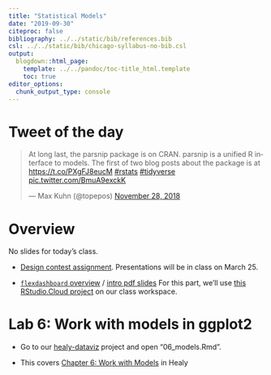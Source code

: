 ```yaml
---
title: "Statistical Models"
date: "2019-09-30"
citeproc: false
bibliography: ../../static/bib/references.bib
csl: ../../static/bib/chicago-syllabus-no-bib.csl
output:
  blogdown::html_page:
    template: ../../pandoc/toc-title_html.template
    toc: true
editor_options: 
  chunk_output_type: console
---
```


# Tweet of the day

<blockquote class="twitter-tweet" data-lang="en"><p lang="en" dir="ltr">At long last, the parsnip package is on CRAN. parsnip is a unified R interface to models. The first of two blog posts about the package is at <a href="https://t.co/PXgFJ8eucM">https://t.co/PXgFJ8eucM</a> <a href="https://twitter.com/hashtag/rstats?src=hash&amp;ref_src=twsrc%5Etfw">#rstats</a> <a href="https://twitter.com/hashtag/tidyverse?src=hash&amp;ref_src=twsrc%5Etfw">#tidyverse</a> <a href="https://t.co/BmuA9exckK">pic.twitter.com/BmuA9exckK</a></p>&mdash; Max Kuhn (@topepos) <a href="https://twitter.com/topepos/status/1067779199119867909?ref_src=twsrc%5Etfw">November 28, 2018</a></blockquote>
<script async src="https://platform.twitter.com/widgets.js" charset="utf-8"></script>


# Overview

No slides for today's class.

- [Design contest assignment](../../assignment/design-contest/). Presentations will be in class on March 25.

- [`flexdashboard` overview](https://rmarkdown.rstudio.com/flexdashboard/) / [intro pdf slides](https://github.com/wesslen/iviz-rstudio-workshop/raw/master/slides/flexdashboard.pdf) 
For this part, we'll use [this RStudio.Cloud project](https://rstudio.cloud/spaces/7976/project/231799) on our class workspace.

# Lab 6: Work with models in ggplot2

- Go to our [healy-dataviz](https://rstudio.cloud/spaces/22733/project/160035) project and open "06_models.Rmd".

- This covers [Chapter 6: Work with Models](https://socviz.co/modeling.html#modeling) in Healy
